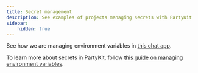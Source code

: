 ```yaml
---
title: Secret management
description: See examples of projects managing secrets with PartyKit
sidebar:
    hidden: true
---
```


See how we are managing environment variables in [this chat app](https://github.com/partykit/partykit-nextjs-chat-template#configure-environment-variables). 

To learn more about secrets in PartyKit, follow [this guide on managing environment variables](/guides/managing-environment-variables).
